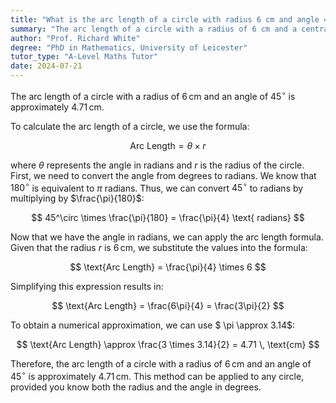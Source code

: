 ```yaml
---
title: "What is the arc length of a circle with radius 6 cm and angle 45°?"
summary: "The arc length of a circle with a radius of 6 cm and a central angle of 45° is 4.71 cm."
author: "Prof. Richard White"
degree: "PhD in Mathematics, University of Leicester"
tutor_type: "A-Level Maths Tutor"
date: 2024-07-21
---
```


The arc length of a circle with a radius of $6 \, \text{cm}$ and an angle of $45^\circ$ is approximately $4.71 \, \text{cm}$.

To calculate the arc length of a circle, we use the formula:

$$
\text{Arc Length} = \theta \times r
$$

where $\theta$ represents the angle in radians and $r$ is the radius of the circle. First, we need to convert the angle from degrees to radians. We know that $180^\circ$ is equivalent to $\pi$ radians. Thus, we can convert $45^\circ$ to radians by multiplying by $\frac{\pi}{180}$:

$$
45^\circ \times \frac{\pi}{180} = \frac{\pi}{4} \text{ radians}
$$

Now that we have the angle in radians, we can apply the arc length formula. Given that the radius $r$ is $6 \, \text{cm}$, we substitute the values into the formula:

$$
\text{Arc Length} = \frac{\pi}{4} \times 6
$$

Simplifying this expression results in:

$$
\text{Arc Length} = \frac{6\pi}{4} = \frac{3\pi}{2}
$$

To obtain a numerical approximation, we can use $ \pi \approx 3.14$:

$$
\text{Arc Length} \approx \frac{3 \times 3.14}{2} = 4.71 \, \text{cm}
$$

Therefore, the arc length of a circle with a radius of $6 \, \text{cm}$ and an angle of $45^\circ$ is approximately $4.71 \, \text{cm}$. This method can be applied to any circle, provided you know both the radius and the angle in degrees.
    